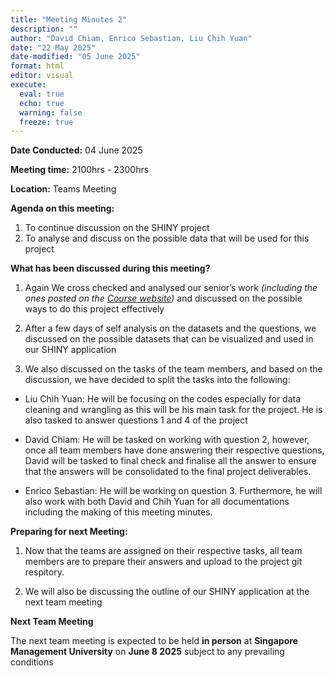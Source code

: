 ```yaml
---
title: "Meeting Minutes 2"
description: ""
author: "David Chiam, Enrico Sebastian, Liu Chih Yuan"
date: "22 May 2025"
date-modified: "05 June 2025"
format: html
editor: visual
execute: 
  eval: true
  echo: true
  warning: false
  freeze: true
---
```


**Date Conducted:** 04 June 2025

**Meeting time:** 2100hrs - 2300hrs

**Location:** Teams Meeting

**Agenda on this meeting:**

1.  To continue discussion on the SHINY project
2.  To analyse and discuss on the possible data that will be used for this project

**What has been discussed during this meeting?**

1.  Again We cross checked and analysed our senior's work *(including the ones posted on the [Course website](https://isss608-ay2024-25apr.netlify.app/vaproject))* and discussed on the possible ways to do this project effectively

2.  After a few days of self analysis on the datasets and the questions, we discussed on the possible datasets that can be visualized and used in our SHINY application

3.  We also discussed on the tasks of the team members, and based on the discussion, we have decided to split the tasks into the following:

-   Liu Chih Yuan: He will be focusing on the codes especially for data cleaning and wrangling as this will be his main task for the project. He is also tasked to answer questions 1 and 4 of the project

-   David Chiam: He will be tasked on working with question 2, however, once all team members have done answering their respective questions, David will be tasked to final check and finalise all the answer to ensure that the answers will be consolidated to the final project deliverables.

-   Enrico Sebastian: He will be working on question 3. Furthermore, he will also work with both David and Chih Yuan for all documentations including the making of this meeting minutes.

**Preparing for next Meeting:**

1.  Now that the teams are assigned on their respective tasks, all team members are to prepare their answers and upload to the project git respitory.

2.  We will also be discussing the outline of our SHINY application at the next team meeting

**Next Team Meeting**

The next team meeting is expected to be held **in person** at **Singapore Management University** on **June 8 2025** subject to any prevailing conditions
